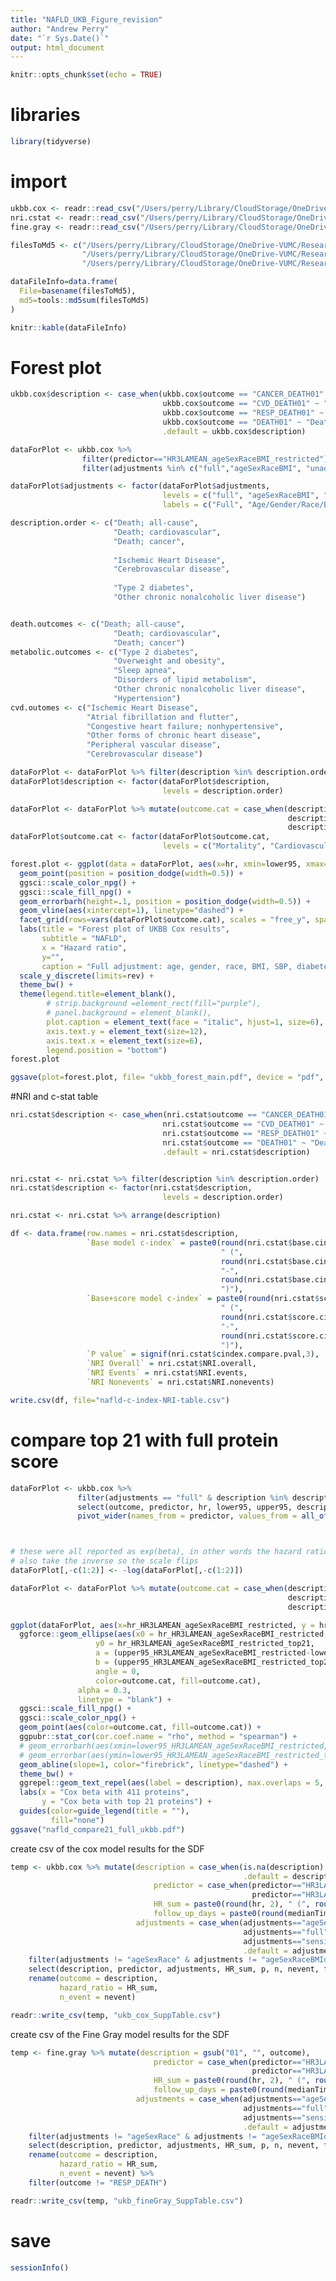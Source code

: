 ```yaml
---
title: "NAFLD_UKB_Figure_revision"
author: "Andrew Perry"
date: "`r Sys.Date()`"
output: html_document
---
```


```r
knitr::opts_chunk$set(echo = TRUE)
```

# libraries

```r
library(tidyverse)
```

# import
```r
ukbb.cox <- readr::read_csv("/Users/perry/Library/CloudStorage/OneDrive-VUMC/Research/CARDIA/NAFLD/UKBB/Revision1/updated_nafld_ukbb_cox_results.csv")
nri.cstat <- readr::read_csv("/Users/perry/Library/CloudStorage/OneDrive-VUMC/Research/CARDIA/NAFLD/UKBB/Revision1/updated_ukbb_NRI_Cstat_results.csv")
fine.gray <- readr::read_csv("/Users/perry/Library/CloudStorage/OneDrive-VUMC/Research/CARDIA/NAFLD/UKBB/Revision1/fineGrayResults.csv")

filesToMd5 <- c("/Users/perry/Library/CloudStorage/OneDrive-VUMC/Research/CARDIA/NAFLD/UKBB/Revision1/updated_nafld_ukbb_cox_results.csv",
                "/Users/perry/Library/CloudStorage/OneDrive-VUMC/Research/CARDIA/NAFLD/UKBB/Revision1/updated_ukbb_NRI_Cstat_results.csv",
                "/Users/perry/Library/CloudStorage/OneDrive-VUMC/Research/CARDIA/NAFLD/UKBB/Revision1/fineGrayResults.csv")

dataFileInfo=data.frame(
  File=basename(filesToMd5),
  md5=tools::md5sum(filesToMd5)
)

knitr::kable(dataFileInfo)
```

# Forest plot
```r
ukbb.cox$description <- case_when(ukbb.cox$outcome == "CANCER_DEATH01" ~ "Death; cancer",
                                  ukbb.cox$outcome == "CVD_DEATH01" ~ "Death; cardiovascular",
                                  ukbb.cox$outcome == "RESP_DEATH01" ~ "Death; respiratory",
                                  ukbb.cox$outcome == "DEATH01" ~ "Death; all-cause",
                                  .default = ukbb.cox$description)
```

```r
dataForPlot <- ukbb.cox %>% 
                filter(predictor=="HR3LAMEAN_ageSexRaceBMI_restricted") %>% 
                filter(adjustments %in% c("full","ageSexRaceBMI", "unadjusted"))

dataForPlot$adjustments <- factor(dataForPlot$adjustments,
                                  levels = c("full", "ageSexRaceBMI", "unadjusted"),
                                  labels = c("Full", "Age/Gender/Race/BMI", "Unadjusted"))

description.order <- c("Death; all-cause",
                       "Death; cardiovascular",
                       "Death; cancer",
                       
                       "Ischemic Heart Disease",
                       "Cerebrovascular disease",
                       
                       "Type 2 diabetes",
                       "Other chronic nonalcoholic liver disease")


death.outcomes <- c("Death; all-cause",
                       "Death; cardiovascular",
                       "Death; cancer")
metabolic.outcomes <- c("Type 2 diabetes",
                       "Overweight and obesity",
                       "Sleep apnea",
                       "Disorders of lipid metabolism",
                       "Other chronic nonalcoholic liver disease",
                       "Hypertension")
cvd.outomes <- c("Ischemic Heart Disease",
                 "Atrial fibrillation and flutter",
                 "Congestive heart failure; nonhypertensive",
                 "Other forms of chronic heart disease",
                 "Peripheral vascular disease",
                 "Cerebrovascular disease")

dataForPlot <- dataForPlot %>% filter(description %in% description.order)
dataForPlot$description <- factor(dataForPlot$description,
                                  levels = description.order)

dataForPlot <- dataForPlot %>% mutate(outcome.cat = case_when(description %in% death.outcomes ~ "Mortality",
                                                              description %in% metabolic.outcomes ~ "Metabolic",
                                                              description %in% cvd.outomes ~ "Cardiovascular"))
dataForPlot$outcome.cat <- factor(dataForPlot$outcome.cat,
                                  levels = c("Mortality", "Cardiovascular", "Metabolic"))

forest.plot <- ggplot(data = dataForPlot, aes(x=hr, xmin=lower95, xmax=upper95, y=description, col=adjustments, fill=adjustments))+
  geom_point(position = position_dodge(width=0.5)) +
  ggsci::scale_color_npg() +
  ggsci::scale_fill_npg() +
  geom_errorbarh(height=.1, position = position_dodge(width=0.5)) +
  geom_vline(aes(xintercept=1), linetype="dashed") +
  facet_grid(rows=vars(dataForPlot$outcome.cat), scales = "free_y", space = "free_y") +
  labs(title = "Forest plot of UKBB Cox results",
       subtitle = "NAFLD",
       x = "Hazard ratio",
       y="",
       caption = "Full adjustment: age, gender, race, BMI, SBP, diabetes, Townsend deprivation index, smoking, alcohol frequency, LDL.") +
  scale_y_discrete(limits=rev) +
  theme_bw() +
  theme(legend.title=element_blank(),
        # strip.background =element_rect(fill="purple"),
        # panel.background = element_blank(),
        plot.caption = element_text(face = "italic", hjust=1, size=6),
        axis.text.y = element_text(size=12),
        axis.text.x = element_text(size=6),
        legend.position = "bottom")
forest.plot

ggsave(plot=forest.plot, file= "ukbb_forest_main.pdf", device = "pdf", height = 6)
```

#NRI and c-stat table
```r
nri.cstat$description <- case_when(nri.cstat$outcome == "CANCER_DEATH01" ~ "Death; cancer",
                                  nri.cstat$outcome == "CVD_DEATH01" ~ "Death; cardiovascular",
                                  nri.cstat$outcome == "RESP_DEATH01" ~ "Death; respiratory",
                                  nri.cstat$outcome == "DEATH01" ~ "Death; all-cause",
                                  .default = nri.cstat$description)


nri.cstat <- nri.cstat %>% filter(description %in% description.order)
nri.cstat$description <- factor(nri.cstat$description,
                                  levels = description.order)

nri.cstat <- nri.cstat %>% arrange(description)

df <- data.frame(row.names = nri.cstat$description,
                 `Base model c-index` = paste0(round(nri.cstat$base.cindex,2),
                                               " (",
                                               round(nri.cstat$base.cindex-1.96*nri.cstat$base.cindex.std,2),
                                               "-",
                                               round(nri.cstat$base.cindex+1.96*nri.cstat$base.cindex.std,2),
                                               ")"),
                 `Base+score model c-index` = paste0(round(nri.cstat$score.cindex,2),
                                               " (",
                                               round(nri.cstat$score.cindex-1.96*nri.cstat$score.cindex.std,2),
                                               "-",
                                               round(nri.cstat$score.cindex+1.96*nri.cstat$score.cindex.std,2),
                                               ")"),
                 `P value` = signif(nri.cstat$cindex.compare.pval,3),
                 `NRI Overall` = nri.cstat$NRI.overall,
                 `NRI Events` = nri.cstat$NRI.events,
                 `NRI Nonevents` = nri.cstat$NRI.nonevents)

write.csv(df, file="nafld-c-index-NRI-table.csv")
```

# compare top 21 with full protein score

```r
dataForPlot <- ukbb.cox %>% 
               filter(adjustments == "full" & description %in% description.order) %>% 
               select(outcome, predictor, hr, lower95, upper95, description) %>% 
               pivot_wider(names_from = predictor, values_from = all_of(c("hr", "lower95", "upper95")))



# these were all reported as exp(beta), in other words the hazard ratio, so reverse that here with log
# also take the inverse so the scale flips
dataForPlot[,-c(1:2)] <- -log(dataForPlot[,-c(1:2)])

dataForPlot <- dataForPlot %>% mutate(outcome.cat = case_when(description %in% death.outcomes ~ "Mortality",
                                                              description %in% metabolic.outcomes ~ "Metabolic",
                                                              description %in% cvd.outomes ~ "CVD"))

ggplot(dataForPlot, aes(x=hr_HR3LAMEAN_ageSexRaceBMI_restricted, y = hr_HR3LAMEAN_ageSexRaceBMI_restricted_top21)) +
  ggforce::geom_ellipse(aes(x0 = hr_HR3LAMEAN_ageSexRaceBMI_restricted,
                   y0 = hr_HR3LAMEAN_ageSexRaceBMI_restricted_top21,
                   a = (upper95_HR3LAMEAN_ageSexRaceBMI_restricted-lower95_HR3LAMEAN_ageSexRaceBMI_restricted)/2,
                   b = (upper95_HR3LAMEAN_ageSexRaceBMI_restricted_top21-lower95_HR3LAMEAN_ageSexRaceBMI_restricted_top21)/2,
                   angle = 0,
                   color=outcome.cat, fill=outcome.cat),
               alpha = 0.3,
               linetype = "blank") +
  ggsci::scale_fill_npg() +
  ggsci::scale_color_npg() +
  geom_point(aes(color=outcome.cat, fill=outcome.cat)) +
  ggpubr::stat_cor(cor.coef.name = "rho", method = "spearman") +
  # geom_errorbarh(aes(xmin=lower95_HR3LAMEAN_ageSexRaceBMI_restricted, xmax=upper95_HR3LAMEAN_ageSexRaceBMI_restricted)) +
  # geom_errorbar(aes(ymin=lower95_HR3LAMEAN_ageSexRaceBMI_restricted_top21, ymax=upper95_HR3LAMEAN_ageSexRaceBMI_restricted_top21)) +
  geom_abline(slope=1, color="firebrick", linetype="dashed") +
  theme_bw() +
  ggrepel::geom_text_repel(aes(label = description), max.overlaps = 5, color="black", size=3) +
  labs(x = "Cox beta with 411 proteins",
       y = "Cox beta with top 21 proteins") +
  guides(color=guide_legend(title = ""),
         fill="none")
ggsave("nafld_compare21_full_ukbb.pdf")
```

create csv of the cox model results for the SDF
```r
temp <- ukbb.cox %>% mutate(description = case_when(is.na(description) ~ gsub("01", "", outcome),
                                                    .default = description),
                                predictor = case_when(predictor=="HR3LAMEAN_ageSexRaceBMI_restricted" ~ "full_score",
                                                      predictor=="HR3LAMEAN_ageSexRaceBMI_restricted_top21" ~ "top21_score"),
                                HR_sum = paste0(round(hr, 2), " (", round(lower95, 2), "-", round(upper95, 2), ")"),
                                follow_up_days = paste0(round(medianTimeToEvent), " (", round(p25timeToEvent), "-", round(p75timeToEvent), ")"),
                            adjustments = case_when(adjustments=="ageSexRaceBMI" ~ "age, sex, race, BMI",
                                                    adjustments=="full" ~ "age, sex, race, BMI, SBP, diabetes, Townsend deprivation index, smoking, alcohol frequency, LDL",
                                                    adjustments=="sensitivity" ~ "age, sex, race, BMI, SBP, diabetes, Townsend deprivation index, smoking, alcohol frequency, LDL, AST, ALT, HbA1c",
                                                    .default = adjustments)) %>%
    filter(adjustments != "ageSexRace" & adjustments != "ageSexRaceBMIdrinks") %>%
    select(description, predictor, adjustments, HR_sum, p, n, nevent, follow_up_days) %>%
    rename(outcome = description,
           hazard_ratio = HR_sum,
           n_event = nevent)

readr::write_csv(temp, "ukb_cox_SuppTable.csv")
```

create csv of the Fine Gray model results for the SDF
```r
temp <- fine.gray %>% mutate(description = gsub("01", "", outcome),
                                predictor = case_when(predictor=="HR3LAMEAN_ageSexRaceBMI_restricted" ~ "full_score",
                                                      predictor=="HR3LAMEAN_ageSexRaceBMI_restricted_top21" ~ "top21_score"),
                                HR_sum = paste0(round(hr, 2), " (", round(lower95, 2), "-", round(upper95, 2), ")"),
                                follow_up_days = paste0(round(medianTimeToEvent), " (", round(p25timeToEvent), "-", round(p75timeToEvent), ")"),
                            adjustments = case_when(adjustments=="ageSexRaceBMI" ~ "age, sex, race, BMI",
                                                    adjustments=="full" ~ "age, sex, race, BMI, SBP, diabetes, Townsend deprivation index, smoking, alcohol frequency, LDL",
                                                    adjustments=="sensitivity" ~ "age, sex, race, BMI, SBP, diabetes, Townsend deprivation index, smoking, alcohol frequency, LDL, AST, ALT, HbA1c",
                                                    .default = adjustments)) %>%
    filter(adjustments != "ageSexRace" & adjustments != "ageSexRaceBMIdrinks") %>%
    select(description, predictor, adjustments, HR_sum, p, n, nevent, follow_up_days) %>%
    rename(outcome = description,
           hazard_ratio = HR_sum,
           n_event = nevent) %>%
    filter(outcome != "RESP_DEATH")

readr::write_csv(temp, "ukb_fineGray_SuppTable.csv")
```

# save

```r
sessionInfo()
```